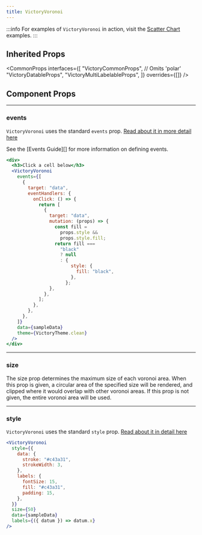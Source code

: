 ```yaml
---
title: VictoryVoronoi
---
```


:::info
For examples of `VictoryVoronoi` in action, visit the [Scatter Chart](/docs/charts/voronoi) examples.
:::

## Inherited Props

<CommonProps
  interfaces={[
    "VictoryCommonProps", // Omits 'polar'
    "VictoryDatableProps",
    "VictoryMultiLabelableProps",
  ]}
  overrides={[]}
/>

## Component Props

---

### events

<Badges>
  <TypeBadge value="object[]" />
</Badges>

`VictoryVoronoi` uses the standard `events` prop. [Read about it in more detail here](/docs/guides/events)

See the [Events Guide][] for more information on defining events.

```jsx live
<div>
  <h3>Click a cell below</h3>
  <VictoryVoronoi
    events={[
      {
        target: "data",
        eventHandlers: {
          onClick: () => {
            return [
              {
                target: "data",
                mutation: (props) => {
                  const fill =
                    props.style &&
                    props.style.fill;
                  return fill ===
                    "black"
                    ? null
                    : {
                        style: {
                          fill: "black",
                        },
                      };
                },
              },
            ];
          },
        },
      },
    ]}
    data={sampleData}
    theme={VictoryTheme.clean}
  />
</div>
```

---

### size

<Badges>
  <TypeBadge value="number" />
</Badges>

The size prop determines the maximum size of each voronoi area. When this prop is given, a circular area of the specified size will be rendered, and clipped where it would overlap with other voronoi areas. If this prop is not given, the entire voronoi area will be used.

---

### style

<Badges>
  <TypeBadge value="{ parent: object, data: object, labels: object }" />
</Badges>

`VictoryVoronoi` uses the standard `style` prop. [Read about it in detail here](/docs/guides/themes)

```jsx live
<VictoryVoronoi
  style={{
    data: {
      stroke: "#c43a31",
      strokeWidth: 3,
    },
    labels: {
      fontSize: 15,
      fill: "#c43a31",
      padding: 15,
    },
  }}
  size={50}
  data={sampleData}
  labels={({ datum }) => datum.x}
/>
```
